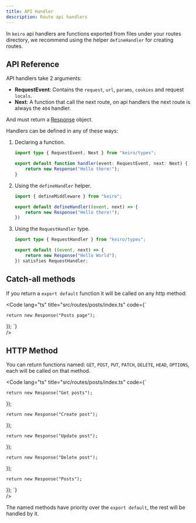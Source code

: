 ```yaml
---
title: API Handler
description: Route api handlers
---
```


In `keiro` api handlers are functions exported from files under your routes directory,
we recommend using the helper `defineHandler` for creating routes.

## API Reference

API handlers take 2 arguments:

- **RequestEvent**: Contains the `request`, `url`, `params`, `cookies` and request `locals`.
- **Next**: A function that call the next route, on api handlers the next route is always the `404` handler.

And must return a [Response](https://developer.mozilla.org/es/docs/Web/API/Response) object.

Handlers can be defined in any of these ways:


<Steps>

1. Declaring a function.

    ```ts
    import type { RequestEvent, Next } from "keiro/types";

    export default function handler(event: RequestEvent, next: Next) {
        return new Response("Hello there!");
    }
    ```

2. Using the `defineHandler` helper.

    ```ts
    import { defineMiddleware } from "keiro";

    export default defineHandler((event, next) => {
        return new Response("Hello there!"); 
    })
    ```

3. Using the `RequestHandler` type.

    ```ts
    import type { RequestHandler } from "keiro/types";

    export default ((event, next) => {
        return new Response("Hello World");
    }) satisfies RequestHandler;
    ```
</Steps>


## Catch-all methods

If you return a `export default` function it will be called on any http method:


<Code 
lang="ts" 
title="src/routes/posts/index.ts" 
code={`

    return new Response("Posts page");
});
`}  
/>


## HTTP Method

You can return functions named: `GET`, `POST`, `PUT`, `PATCH`, `DELETE`, `HEAD`, `OPTIONS`, 
each will be called on that method.

<Code 
lang="ts" 
title="src/routes/posts/index.ts" 
code={`

    return new Response("Get posts");
});

    return new Response("Create post");
});

    return new Response("Update post");
});

    return new Response("Delete post");
});

    return new Response("Posts");
});
`}  
/>

The named methods have priority over the `export default`, the rest will be handled by it.
